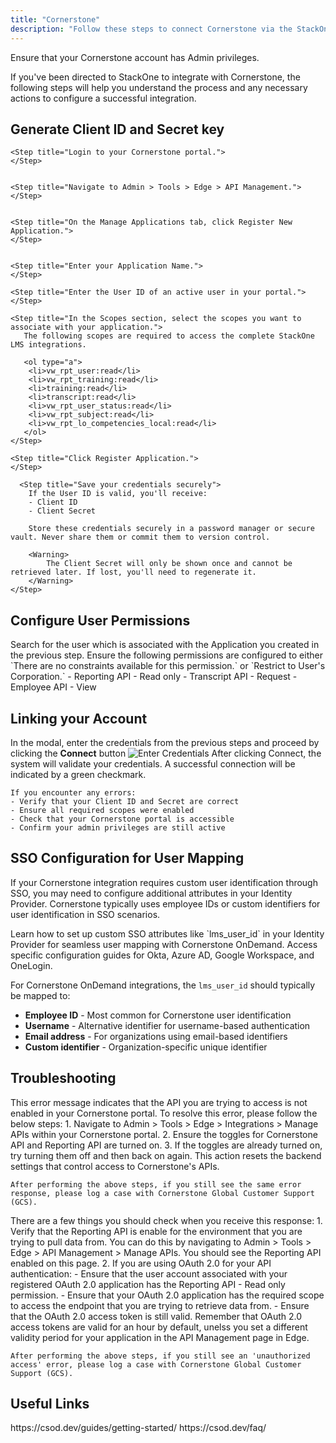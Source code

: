 ```yaml
---
title: "Cornerstone"
description: "Follow these steps to connect Cornerstone via the StackOne Hub successfully."
---
```



<Warning>
  Ensure that your Cornerstone account has Admin privileges.
</Warning>

If you've been directed to StackOne to integrate with Cornerstone, the following steps will help you understand the process and any necessary actions to configure a successful integration.

## Generate Client ID and Secret key

<Steps>
    
    <Step title="Login to your Cornerstone portal.">
    </Step>

    
    <Step title="Navigate to Admin > Tools > Edge > API Management.">
    </Step>

    
    <Step title="On the Manage Applications tab, click Register New Application.">
    </Step>

    
    <Step title="Enter your Application Name.">
    </Step>

    <Step title="Enter the User ID of an active user in your portal.">
    </Step>

    <Step title="In the Scopes section, select the scopes you want to associate with your application.">
       The following scopes are required to access the complete StackOne LMS integrations.

       <ol type="a">
        <li>vw_rpt_user:read</li>
        <li>vw_rpt_training:read</li>
        <li>training:read</li>
        <li>transcript:read</li>
        <li>vw_rpt_user_status:read</li>
        <li>vw_rpt_subject:read</li>
        <li>vw_rpt_lo_competencies_local:read</li>
       </ol>
    </Step>

    <Step title="Click Register Application.">
    </Step>

      <Step title="Save your credentials securely">
        If the User ID is valid, you'll receive:
        - Client ID
        - Client Secret
        
        Store these credentials securely in a password manager or secure vault. Never share them or commit them to version control.
        
        <Warning>
            The Client Secret will only be shown once and cannot be retrieved later. If lost, you'll need to regenerate it.
        </Warning>
    </Step>
</Steps>

## Configure User Permissions

<Steps>
  <Step title="Navigate to Admin > Tools > Core Functions > Users">
      Search for the user which is associated with the Application you created in the previous step.
  </Step>

  <Step title="Click on Options > Permissions">
     Ensure the following permissions are configured to either `There are no constraints available for this permission.` or `Restrict to User's Corporation.`
     - Reporting API - Read only
     - Transcript API - Request
     - Employee API - View
  </Step>

</Steps>


## Linking your Account

<Steps>
  <Step title="Enter Credentials">
    In the modal, enter the credentials from the previous steps and proceed by clicking the <b>Connect</b> button
    <Frame>
      <img className='rounded-md' style={{ margin: '0 auto', border: '1px solid #efefef' }} alt="Enter Credentials" src="/images/cornerstone/image2.png" />
    </Frame>
  </Step>
  <Step title="Verify Connection">
    After clicking Connect, the system will validate your credentials. A successful connection will be indicated by a green checkmark.
    
    If you encounter any errors:
    - Verify that your Client ID and Secret are correct
    - Ensure all required scopes were enabled
    - Check that your Cornerstone portal is accessible
    - Confirm your admin privileges are still active
  </Step>
</Steps>

## SSO Configuration for User Mapping

If your Cornerstone integration requires custom user identification through SSO, you may need to configure additional attributes in your Identity Provider. Cornerstone typically uses employee IDs or custom identifiers for user identification in SSO scenarios.

<CardGroup cols={2}>
  <Card title="Configure SSO Attributes" icon="key" href="/connection-guides/sso/sso-configuration-overview">
    Learn how to set up custom SSO attributes like `lms_user_id` in your Identity Provider for seamless user mapping with Cornerstone OnDemand.
  </Card>
  
  <Card title="Identity Provider Guides" icon="users" href="/connection-guides/sso/sso-configuration-overview">
    Access specific configuration guides for Okta, Azure AD, Google Workspace, and OneLogin.
  </Card>
</CardGroup>

For Cornerstone OnDemand integrations, the `lms_user_id` should typically be mapped to:
- **Employee ID** - Most common for Cornerstone user identification
- **Username** - Alternative identifier for username-based authentication
- **Email address** - For organizations using email-based identifiers
- **Custom identifier** - Organization-specific unique identifier

<IntegrationFooter />

## Troubleshooting

<Steps>
  <Step title="What does it mean when I see the following response from a Cornerstone API: 'Provided user does not have Rest services permissions and/or constrainsts to perform this operation'?">
    This error message indicates that the API you are trying to access is not enabled in your Cornerstone portal. To resolve this error, please follow the below steps:
      1. Navigate to Admin > Tools > Edge > Integrations > Manage APIs within your Cornerstone portal.
      2. Ensure the toggles for Cornerstone API and Reporting API are turned on.
      3. If the toggles are already turned on, try turning them off and then back on again. This action resets the backend settings that control access to Cornerstone's APIs.

    After performing the above steps, if you still see the same error response, please log a case with Cornerstone Global Customer Support (GCS).
  </Step>
  
  <Step title="Why am I getting a 401 unauthorized response when trying to hit the Reporting API?">
    There are a few things you should check when you receive this response:
    1. Verify that the Reporting API is enable for the environment that you are trying to pull data from. You can do this by navigating to Admin > Tools > Edge > API Management > Manage APIs.
    You should see the Reporting API enabled on this page.
    2. If you are using OAuth 2.0 for your API authentication:
      - Ensure that the user account associated with your registered OAuth 2.0 application has the Reporting API - Read only permission.
      - Ensure that your OAuth 2.0 application has the required scope to access the endpoint that you are trying to retrieve data from.
      - Ensure that the OAuth 2.0 access token is still valid. Remember that OAuth 2.0 access tokens are valid for an hour by default, unelss you set a different validity period for your application in the 
      API Management page in Edge.

    After performing the above steps, if you still see an 'unauthorized access' error, please log a case with Cornerstone Global Customer Support (GCS).
  </Step>
</Steps>

## Useful Links
<Card title="API Reference" icon="link" href="https://csod.dev/guides/getting-started/">
    https://csod.dev/guides/getting-started/
</Card>

<Card title="CSOD Troubleshooting" icon="link" href="https://csod.dev/faq/">
    https://csod.dev/faq/
</Card>
